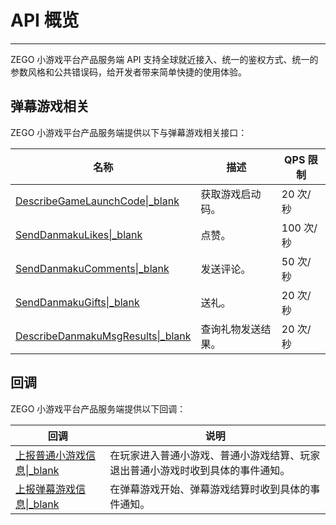 # API 概览

- - -

ZEGO 小游戏平台产品服务端 API 支持全球就近接入、统一的鉴权方式、统一的参数风格和公共错误码，给开发者带来简单快捷的使用体验。

## 弹幕游戏相关

ZEGO 小游戏平台产品服务端提供以下与弹幕游戏相关接口：

| 名称 | 描述 | QPS 限制 |
| -- | -- | -- |
| [DescribeGameLaunchCode\|_blank](!ZegoMiniGameEngine-Get_Activation_Code) | 获取游戏启动码。 | 20 次/秒 |
| [SendDanmakuLikes\|_blank](!ZegoMiniGameEngine-Like) | 点赞。 | 100 次/秒 |
| [SendDanmakuComments\|_blank](!ZegoMiniGameEngine-Comments) | 发送评论。 | 50 次/秒 |
| [SendDanmakuGifts\|_blank](!ZegoMiniGameEngine-Send_Gifts) | 送礼。 | 20 次/秒 |
| [DescribeDanmakuMsgResults\|_blank](!ZegoMiniGameEngine-Check_Gift_Sending_Results) | 查询礼物发送结果。 | 20 次/秒 |

## 回调

ZEGO 小游戏平台产品服务端提供以下回调：

| 回调 | 说明 |
| -- | -- |
| [上报普通小游戏信息\|_blank](!ZegoMiniGameEngine-report_game_info) |在玩家进入普通小游戏、普通小游戏结算、玩家退出普通小游戏时收到具体的事件通知。|
| [上报弹幕游戏信息\|_blank](!ZegoMiniGameEngine-report_game_info_barrage) | 在弹幕游戏开始、弹幕游戏结算时收到具体的事件通知。|
